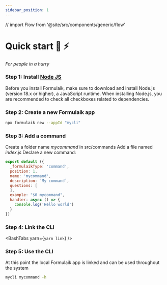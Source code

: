 ```yaml
---
sidebar_position: 1
---
```


// import Flow from '@site/src/components/generic/flow'

# Quick start 🚀 ⚡️
*For people in a hurry*

### Step 1: Install [Node JS](https://nodejs.org/en/download/)
Before you install Formulaik, make sure to download and install Node.js (version 18.x or higher), a JavaScript runtime.
When installing Node.js, you are recommended to check all checkboxes related to dependencies.

### Step 2: Create a new Formulaik app 

```bash
npx formulaik new --appId "mycli"
```

### Step 3: Add a command
Create a folder name <i>mycommand</i> in src/commands
Add a file named <i>index.js</i>
Declare a new command:

```js
export default ({
  _formulaikType: 'command',
  position: 1,
  name: 'mycommand',
  description: `My command`,
  questions: [
  ],
  example: "$0 mycommand",
  handler: async () => {
    console.log('Hello world')
  }
})
```

### Step 4: Link the CLI
<BashTabs yarn={`yarn link`} />

### Step 5: Use the CLI
At this point the local Formulaik app is linked and can be used throughout the system
```bash
mycli mycommand -h
```
